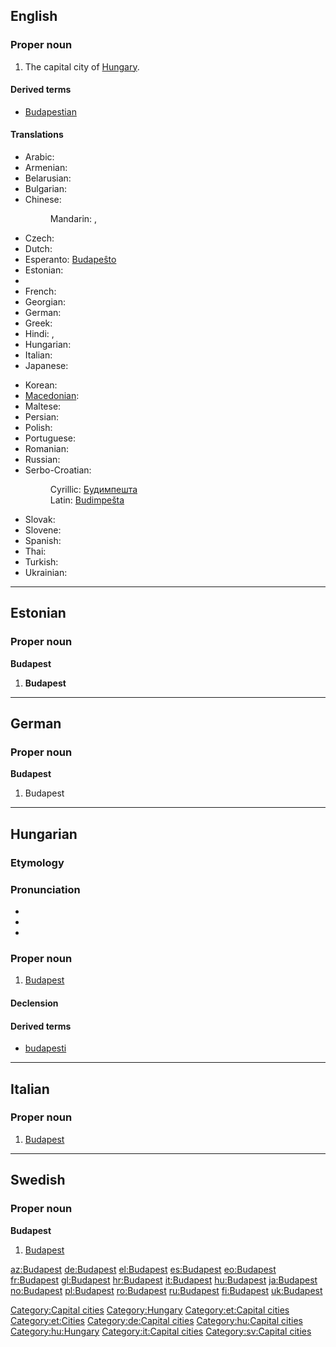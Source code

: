 {{wikipedia}}
==English==

===Proper noun===
{{en-proper noun}}

# The capital city of [[Hungary]].

====Derived terms====
*[[Budapestian]]

====Translations====
{{trans-top|the capital city of Hungary}}
* Arabic: {{t|ar|بودابست|m|tr=budaabist|sc=Arab}}
* Armenian: {{t-|hy|Բուդապեշտ|tr=Budapešt}}
* Belarusian: {{t-|be|Будапешт|m|tr=Budapéšt|xs=Belarusian}}
* Bulgarian: {{t|bg|Будапеща|f|tr=Budapéšta|sc=Cyrl}}
* Chinese:
*: Mandarin: {{t|zh|布達佩斯|sc=Hani}}, {{t|zh|布达佩斯|tr=Bùdápèisī|sc=Hani}}
* Czech: {{t+|cs|Budapešť|f}}
* Dutch: {{t+|nl|Boedapest|n}}
* Esperanto: [[Budapeŝto]]
* Estonian: {{t-|et|Budapest}}
* {{trreq|Finnish}}
* French: {{t+|fr|Budapest|m}}
* Georgian: {{t|ka|ბუდაპეშტი|tr=budapešti|sc=Geor}}
* German: {{t+|de|Budapest|n}}
* Greek: {{t+|el|Βουδαπέστη|f|tr=Voudapésti}}
* Hindi: {{t|hi|बुदापैशत|tr=budāpaiśat|sc=Deva}}, {{t|hi|बुडापेस्ट|tr=buḍāpēsṭ|sc=Deva}}
* Hungarian: {{t+|hu|Budapest}}
* Italian: {{t+|it|Budapest|f}}
* Japanese: {{t-|ja|ブダペスト|tr=Budapesuto}}
{{trans-mid}}
* Korean: {{t|ko|부다페스트|tr=Budapeseuteu|sc=Kore}}
* [[Macedonian]]: {{t-|mk|Будимпешта|f|tr=Búdimpešta}}
* Maltese: {{t-|mt|Budapest|xs=Maltese}}
* Persian: {{t|fa|بوداپست|tr=Budāpest|sc=fa-Arab}}
* Polish: {{t+|pl|Budapeszt|m}}
* Portuguese: {{t|pt|Budapeste}}
* Romanian: {{t+|ro|Budapesta|f}}
* Russian: {{t|ru|Будапешт|m|tr=Budapéšt|sc=Cyrl}}
* Serbo-Croatian:
*: Cyrillic: [[Будимпешта]] {{f}}
*: Latin: [[Budimpešta]] {{f}}
* Slovak: {{t-|sk|Budapešť|f}}
* Slovene: {{t+|sl|Budimpešta|f}}
* Spanish: {{t+|es|Budapest|m}}
* Thai: {{t|th|บูดาเปสต์|sc=Thai}}
* Turkish: {{t-|tr|Budapeşte}}
* Ukrainian: {{t-|uk|Будапешт|m|tr=Budapéšt|xs=Ukrainian}}
{{trans-bottom}}

[[Category:Capital cities]]
[[Category:Hungary]]

----

==Estonian==

===Proper noun===
'''Budapest'''

# '''Budapest'''

[[Category:et:Capital cities]]
[[Category:et:Cities]]

----

==German==

===Proper noun===
'''Budapest'''

# Budapest

[[Category:de:Capital cities]]

----

==Hungarian==

===Etymology===
{{hu-compound|Buda|Pest}}

===Pronunciation===
* {{IPA|/ˈbudɒpɛʃt/|lang=hu}}
* {{audio|Hu-Budapest.ogg|Audio}}
* {{hyphenation|Bu|da|pest}}

===Proper noun===
{{hu-proper noun}}

# [[Budapest#English|Budapest]]

====Declension====
{{hu-decl-ek|Budapes|t|et|form=sing}}{{hu-pos-etek|Budapest|j|jei|form=sing}}

====Derived terms====
* [[budapesti]]

[[Category:hu:Capital cities]]
[[Category:hu:Hungary]]

----

==Italian==
{{wikipedia|lang=it}}
===Proper noun===
{{it-proper noun}} {{f}}
# [[#English|Budapest]]

[[Category:it:Capital cities]]

----

==Swedish==

===Proper noun===
'''Budapest'''

# [[#English|Budapest]]

[[Category:sv:Capital cities]]

[[az:Budapest]]
[[de:Budapest]]
[[el:Budapest]]
[[es:Budapest]]
[[eo:Budapest]]
[[fr:Budapest]]
[[gl:Budapest]]
[[hr:Budapest]]
[[it:Budapest]]
[[hu:Budapest]]
[[ja:Budapest]]
[[no:Budapest]]
[[pl:Budapest]]
[[ro:Budapest]]
[[ru:Budapest]]
[[fi:Budapest]]
[[uk:Budapest]]